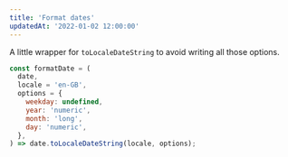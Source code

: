 ```yaml
---
title: 'Format dates'
updatedAt: '2022-01-02 12:00:00'
---
```


A little wrapper for `toLocaleDateString` to avoid writing all those options.

```javascript
const formatDate = (
  date,
  locale = 'en-GB',
  options = {
    weekday: undefined,
    year: 'numeric',
    month: 'long',
    day: 'numeric',
  },
) => date.toLocaleDateString(locale, options);
```
